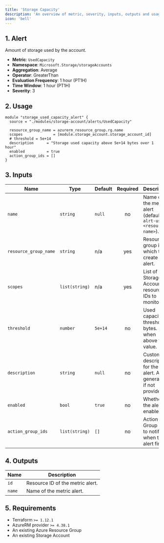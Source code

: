 ```yaml
---
title: 'Storage Capacity'
description: 'An overview of metric, severity, inputs, outputs and usage.'
icon: 'bell'
---
```


## 1. Alert
Amount of storage used by the account.

- **Metric**: `UsedCapacity`
- **Namespace**: `Microsoft.Storage/storageAccounts`
- **Aggregation**: Average
- **Operator**: GreaterThan
- **Evaluation Frequency**: 1 hour (PT1H)
- **Time Window**: 1 hour (PT1H)
- **Severity**: 3

## 2. Usage
```hcl main.tf
module "storage_used_capacity_alert" {
  source = "./modules/storage-account/alerts/UsedCapacity"

  resource_group_name = azurerm_resource_group.rg.name
  scopes              = [module.storage_account.storage_account_id]
  # threshold = 5e+14
  description      = "Storage used capacity above 5e+14 bytes over 1 hour"
  enabled          = true
  action_group_ids = []
}
```

## 3. Inputs
| Name | Type | Default | Required | Description |
|------|------|---------|:--------:|-------------|
| `name` | `string` | `null` | no | Name of the metric alert (defaults to `alrt-used-<resource-name>`). |
| `resource_group_name` | `string` | n/a | yes | Resource group in which to create the alert. |
| `scopes` | `list(string)` | n/a | yes | List of Storage Account resource IDs to monitor. |
| `threshold` | `number` | `5e+14` | no | Used capacity threshold in bytes. Fires when above this value. |
| `description` | `string` | `null` | no | Custom description for the alert. Auto-generated if not provided. |
| `enabled` | `bool` | `true` | no | Whether the alert is enabled. |
| `action_group_ids` | `list(string)` | `[]` | no | Action Group IDs to notify when the alert fires. |

## 4. Outputs
| Name | Description |
|------|-------------|
| `id` | Resource ID of the metric alert. |
| `name` | Name of the metric alert. |

## 5. Requirements
- Terraform `>= 1.12.1`
- AzureRM provider `>= 4.38.1`
- An existing Azure Resource Group
- An existing Storage Account
